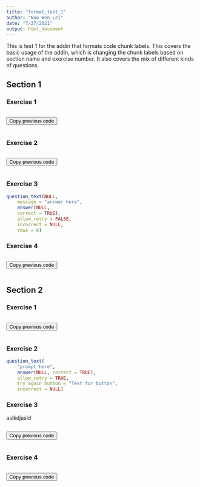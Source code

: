 ```yaml
---
title: "format_test_1"
author: "Nuo Wen Lei"
date: "7/27/2021"
output: html_document
---
```


This is test 1 for the addin that formats code chunk labels. This covers the basic usage of the addin, which is changing the chunk labels based on section name and exercise number. It also covers the mix of different kinds of questions.

## Section 1

### Exercise 1


```r

```

<button onclick = "transfer_code(this)">Copy previous code</button>

```r

```

###

### Exercise 2


```r

```

<button onclick = "transfer_code(this)">Copy previous code</button>

```r

```

###

### Exercise 3


```r
question_text(NULL,
	message = "answer here",
	answer(NULL,
	correct = TRUE),
	allow_retry = FALSE,
	incorrect = NULL,
	rows = 6)
```

###


### Exercise 4


```r

```

<button onclick = "transfer_code(this)">Copy previous code</button>

```r

```

###

## Section 2

### Exercise 1


```r

```

<button onclick = "transfer_code(this)">Copy previous code</button>

```r

```

###

### Exercise 2


```r
question_text(
	"prompt here",
	answer(NULL, correct = TRUE),
	allow_retry = TRUE,
	try_again_button = "Text for button",
	incorrect = NULL)
```

###

### Exercise 3

aslkdjasld

```r

```

<button onclick = "transfer_code(this)">Copy previous code</button>

```r

```

###

### Exercise 4


```r

```

<button onclick = "transfer_code(this)">Copy previous code</button>

```r

```

###
